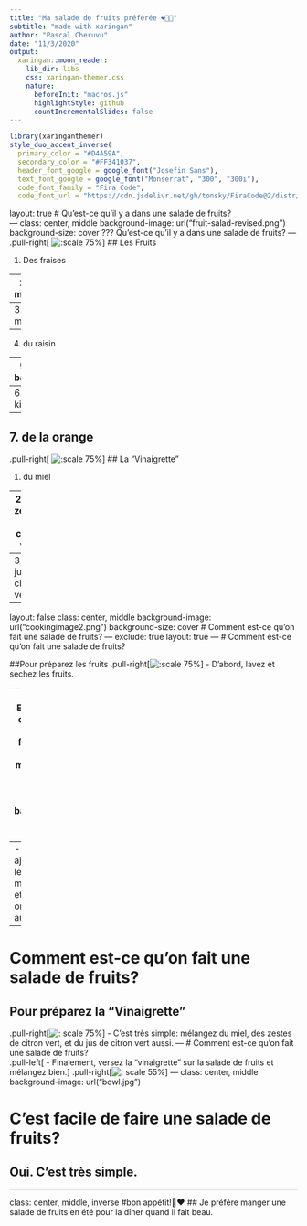 ```yaml
---
title: "Ma salade de fruits préférée ❤️🍇🥗"
subtitle: "made with xaringan"
author: "Pascal Cheruvu"
date: "11/3/2020"
output:
  xaringan::moon_reader:
    lib_dir: libs
    css: xaringan-themer.css
    nature:
      beforeInit: "macros.js"
      highlightStyle: github
      countIncrementalSlides: false
---
```

```r
library(xaringanthemer)
style_duo_accent_inverse(
  primary_color = "#D4A59A",
  secondary_color = "#FF341037",
  header_font_google = google_font("Josefin Sans"),
  text_font_google = google_font("Monserrat", "300", "300i"),
  code_font_family = "Fira Code",
  code_font_url = "https://cdn.jsdelivr.net/gh/tonsky/FiraCode@2/distr/fira_code.css")
```
layout: true
# Qu'est-ce qu'il y a dans une salade de fruits?  
---
class: center, middle
background-image: url("fruit-salad-revised.png")
background-size: cover
???
Qu'est-ce qu'il y a dans une salade de fruits?
---
.pull-right[
![:scale 75%](https://www.cookingclassy.com/wp-content/uploads/2019/05/fruit-salad-8.jpg)
]
## Les Fruits

1. Des fraises 

--
2. Des myrtilles  

--
3. de la mangue  

--
4. du raisin  

--
5. des bananes

--
6. des kiwis  

--
7. de la orange  
---
.pull-right[
![:scale 75%](https://www.cookingclassy.com/wp-content/uploads/2019/05/fruit-salad-5-768x1152.jpg)
]
## La "Vinaigrette"

1. du miel  

--
2. des zestes de citron vert  

--
3. du jus de citron vert  

---
layout: false
class: center, middle
background-image: url("cookingimage2.png")
background-size: cover
# Comment est-ce qu'on fait une salade de fruits? 
---
exclude: true
layout: true
---
# Comment est-ce qu'on fait une salade de fruits?  

##Pour préparez les fruits
.pull-right[![:scale 75%](https://www.faithful-to-nature.co.za/blog/wp-content/uploads/xDollarphotoclub_70555698-1.jpg.pagespeed.ic.ZKM-nMdMYK.jpg)]
- D'abord, lavez et sechez les fruits.

--
- Ensuite, coupez les fraises, de la mangue, du raisin, des bananes, et des kiwis  

--
- Puis, ajoutez les myrtilles et de la orange aussi  
---
# Comment est-ce qu'on fait une salade de fruits?  

## Pour préparez la "Vinaigrette"
.pull-right[![: scale 75%](https://encrypted-tbn0.gstatic.com/images?q=tbn%3AANd9GcRPyodzwpXZ7TdhcAqFF8vTiOVaF0xGN0XEMQ&usqp=CAU)]
- C'est très simple: mélangez du miel, des zestes de citron vert, et du jus de citron vert aussi.
---
# Comment est-ce qu'on fait une salade de fruits?  
.pull-left[
- Finalement, versez la "vinaigrette" sur la salade de fruits et mélangez bien.]
.pull-right[![: scale 55%](Basil-Lime-Fruit-Salad-Photo2.jpg)]
---
class: center, middle
background-image: url("bowl.jpg")

# C'est facile de faire une salade de fruits?
## Oui. C'est très simple.  

---
class: center, middle, inverse
#bon appétit!🍎❤️
## Je préfére manger une salade de fruits en été pour la dîner quand il fait beau.